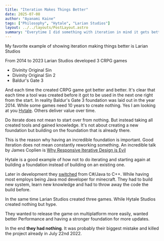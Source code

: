 ```yaml
---
title: "Iteration Makes Things Better"
date: 2025-07-08
author: "Ayanami Kaine"
tags: ["Philosophy", "Hytale", "Larian Studios"]
layout: ../../layouts/PostLayout.astro
summary: "Everytime I did something with iteration in mind it gets better each time."
---
```


My favorite example of showing iteration making things better is Larian Studios

From 2014 to 2023 Larian Studios developed 3 CRPG games
- Divinity Original Sin
- Divinity Original Sin 2
- Baldur's Gate 3

And each time the created CRPG game got better and better. It's clear that each time a tool was created before it got to be used in the next one right from the start. In reality Baldur's Gate 3 foundation was laid out in the year 2014. While some games need 10 years to create nothing. Yes I am looking at you [Hytale](https://hytale.com/news/2025/6/a-difficult-update-about-hytale). Others deliver value over time.

Do iterate does not mean to start over from nothing. But instead taking all created tools and gained knowledge. It's not about creating a new foundation but building on the foundation that is already there.

This is the reason why having an incredible foundation is important. Good iteration does not mean constantly reworking something. An incredible talk by James Coplien is [Why Responsive Iterative Design is Evil](https://www.youtube.com/watch?v=tjXrNeolmhg)

Hytale is a good example of how not to do iterating and starting again at building a foundation instead of building on an existing one.

Later in development they [switched](https://hytale.com/news/2022/7/summer-2022-development-update) from C#/Java to C++. While having most employs being Java mod developer for minecraft. They had to build new system, learn new knowledge and had to throw away the code the build before. 

In the same time Larian Studios created three games. While Hytale Studios created nothing but hype.

They wanted to release the game on multiplatform more easily, wanted better Performance and having a stronger foundation for more updates.

In the end **they had nothing**. It was probably their biggest mistake and killed the project already in July 22nd 2022.